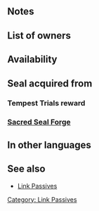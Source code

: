 {{SkillPage Tabs|{{BASEPAGENAME}}}}{{Passive
|name=Atk/Def Link
|type=B
|exclusive=0
|1name=Atk/Def Link 1
|1tagid=SID_攻撃守備の連携1
|1promotionRarity=4
|1promotionTier=1
|alt1name=Atk Def Link 1
|1effect=If a movement Assist skill (like Reposition, Shove, Pivot, etc.) is used by unit or targets unit, grants Atk/Def+2 to unit and target ally or unit and targeting ally for 1 turn.
|1required=-
|1cost=60
|2name=Atk/Def Link 2
|2tagid=SID_攻撃守備の連携2
|2promotionRarity=5
|2promotionTier=1
|alt2name=Atk Def Link 2
|2effect=If a movement Assist skill (like Reposition, Shove, Pivot, etc.) is used by unit or targets unit, grants Atk/Def+4 to unit and target ally or unit and targeting ally for 1 turn.
|2cost=120
|3name=Atk/Def Link 3
|3tagid=SID_攻撃守備の連携3
|alt3name=Atk Def Link 3
|3effect=If a movement Assist skill (like Reposition, Shove, Pivot, etc.) is used by unit or targets unit, grants Atk/Def+6 to unit and target ally or unit and targeting ally for 1 turn.
|3cost=240
|canUseWeapon={{WeaponList|exclude=Staff}}
|canUseMove={{MoveList|All}}
|properties=random_inherit_base,random_owner
}}
==Notes==
{{Bonuses}}

==List of owners==
{{Skill Hero List}}
==Availability==
{{PassiveFocusList}}
{{PassiveDistributionList}}
{{PassiveCombatManualList}}
==Seal acquired from==
===Tempest Trials reward===
{{Tempest Trials seal reward}}
===[[Sacred Seal Forge]]===
{{SealCosts
|seals=Atk/Def Link 1;Atk/Def Link 2;Atk/Def Link 3
|badgeColor=Verdant
|costs1=-<!--20;100;20-->
|costs2=60;200;50
|costs3=400;1000;100
}}
==In other languages==
{{OtherLanguages
|english=Atk/Def Link
|japanese=攻撃守備の連携
|german=Agr./Ver.-Bund
|spanishEU=Nexo Ata/Def
|spanishLA=Nexo Atq./Def.
|french=Union Atq/Déf
|italian=Combo Att/Dif
|chineseTW=攻擊防守連動
|portuguese=Elo Atq./Def.
}}

==See also==
* [[Link Passives]]
{{Passives Navbox|B}}
[[Category: Link Passives]]
{{Seals Navbox}}